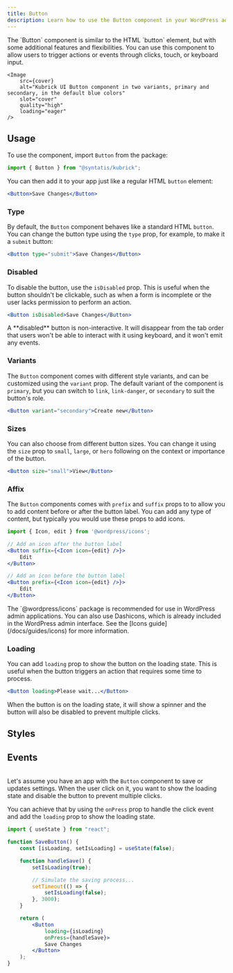 ```yaml
---
title: Button
description: Learn how to use the Button component in your WordPress admin application.
---
```



<Lead storybook="/docs/components-button--docs" stackblitz="/edit/syntatis-kubrick-button?file=src/App.jsx">
	The `Button` component is similar to the HTML `button` element, but with some
	additional features and flexibilities. You can use this component to allow
	users to trigger actions or events through clicks, touch, or keyboard input.

	<Image
		src={cover}
		alt="Kubrick UI Button component in two variants, primary and secondary, in the default blue colors"
		slot="cover"
		quality="high"
		loading="eager"
	/>
</Lead>

## Usage

To use the component, import `Button` from the package:

```jsx
import { Button } from "@syntatis/kubrick";
```

You can then add it to your app just like a regular HTML `button` element:

```jsx
<Button>Save Changes</Button>
```

### Type

By default, the `Button` component behaves like a standard HTML `button`. You can change the button type using the `type` prop, for example, to make it a `submit` button:

```jsx
<Button type="submit">Save Changes</Button>
```

### Disabled

To disable the button, use the `isDisabled` prop. This is useful when the button shouldn't be clickable, such as when a form is incomplete or the user lacks permission to perform an action.

```jsx
<Button isDisabled>Save Changes</Button>
```

<Aside>
	A **disabled** button is non-interactive. It will disappear from the tab order
	that users won't be able to interact with it using keyboard, and it won't emit
	any events.
</Aside>

### Variants

The `Button` component comes with different style variants, and can be customized using the `variant` prop. The default variant of the component is `primary`, but you can switch to `link`, `link-danger`, or `secondary` to suit the button's role.

```jsx
<Button variant="secondary">Create new</Button>
```

### Sizes

You can also choose from different button sizes. You can change it using the `size` prop to `small`, `large`, or `hero` following on the context or importance of the button.

```jsx
<Button size="small">View</Button>
```

### Affix

The `Button` components comes with `prefix` and `suffix` props to to allow you to add content before or after the button label. You can add any type of content, but typically you would use these props to add icons.

```jsx
import { Icon, edit } from '@wordpress/icons';

// Add an icon after the button label
<Button suffix={<Icon icon={edit} />}>
	Edit
</Button>

// Add an icon before the button label
<Button prefix={<Icon icon={edit} />}>
	Edit
</Button>
```

<Aside type="tip">
	The `@wordpress/icons` package is recommended for use in WordPress admin
	applications. You can also use Dashicons, which is already included in the
	WordPress admin interface. See the [Icons guide](/docs/guides/icons) for more
	information.
</Aside>

### Loading

You can add `loading` prop to show the button on the loading state. This is useful when the button triggers an action that requires some time to process.

```jsx
<Button loading>Please wait...</Button>
```

When the button is on the loading state, it will show a spinner and the button will also be disabled to prevent multiple clicks.

## Styles

<Table
	variant="classes"
	component="Button"
	items={[
		["root", "The root element of the button."],
		["prefix", "The wrapper element of the prefix content."],
		["suffix", "The wrapper element of the suffix content."],
		[
			"infix",
			"The wrapper element of the button label, when the prefix or suffix is present.",
		],
	]}
/>

## Events

<Table
	variant="events"
	component="Button"
	items={[
		[
			"onPress",
			"Triggered when the button is clicked. The callback function will receive the click event as an argument.",
		],
		[
			"onHoverChange",
			"Triggered when the button is hovered. The callback function will receive a boolean indicating if the button is hovered.",
		],
		[
			"onFocusChange",
			"Triggered when the button receives or loses focus. The callback function will receive a boolean indicating if the button is focused.",
		],
	]}
/>

Let's assume you have an app with the `Button` component to save or updates settings. When the user click on it, you want to show the loading state and disable the button to prevent multiple clicks.

You can achieve that by using the `onPress` prop to handle the click event and add the `loading` prop to show the loading state.

```jsx {18} collapse={8-12}
import { useState } from "react";

function SaveButton() {
	const [isLoading, setIsLoading] = useState(false);

	function handleSave() {
		setIsLoading(true);

		// Simulate the saving process...
		setTimeout(() => {
			setIsLoading(false);
		}, 3000);
	}

	return (
		<Button
			loading={isLoading}
			onPress={handleSave}>
			Save Changes
		</Button>
	);
}
```
